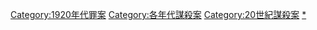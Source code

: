[[Category:1920年代罪案|Category:1920年代罪案]]
[[Category:各年代謀殺案|Category:各年代謀殺案]]
[[Category:20世紀謀殺案|Category:20世紀謀殺案]]
[[Category:1920年代逝世|*]]